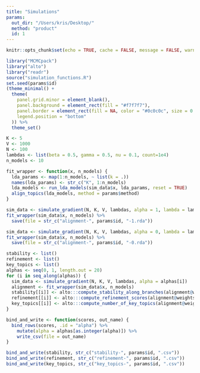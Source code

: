```yaml
---
title: "Simulations"
params:
  out_dir: "/Users/kris/Desktop/"
  method: "product"
  id: 1
---
```


```r
knitr::opts_chunk$set(echo = TRUE, cache = FALSE, message = FALSE, warning = FALSE, fig.width = 5, fig.height = 2)
```

```r
library("MCMCpack")
library("alto")
library("readr")
source("simulation_functions.R")
set.seed(params$id)
(theme_minimal() + 
  theme(
    panel.grid.minor = element_blank(),
    panel.background = element_rect(fill = "#f7f7f7"),
    panel.border = element_rect(fill = NA, color = "#0c0c0c", size = 0.6),
    legend.position = "bottom"
  )) %>%
  theme_set()
```

```r
K <- 5
V <- 1000
N <- 100
lambdas <- list(beta = 0.5, gamma = 0.5, nu = 0.1, count=1e4)
n_models <- 10

fit_wrapper <- function(x, n_models) {
  lda_params <- map(1:n_models, ~ list(k = .))
  names(lda_params) <- str_c("K", 1:n_models)
  lda_models <- run_lda_models(sim_data$x, lda_params, reset = TRUE)
  align_topics(lda_models, method = params$method)
}
```

```r
sim_data <- simulate_gradient(N, K, V, lambdas, alpha = 1, lambda = lambdas$count)
fit_wrapper(sim_data$x, n_models) %>%
  save(file = str_c("alignment-", params$id, "-1.rda"))
```

```r
sim_data <- simulate_gradient(N, K, V, lambdas, alpha = 0, lambda = lambdas$count)
fit_wrapper(sim_data$x, n_models) %>%
  save(file = str_c("alignment-", params$id, "-0.rda"))
```

```r
stability <- list()
refinement <- list()
key_topics <- list()
alphas <- seq(0, 1, length.out = 20)
for (i in seq_along(alphas)) {
  sim_data <- simulate_gradient(N, K, V, lambdas, alpha = alphas[i])
  alignment <- fit_wrapper(sim_data$x, n_models)
  stability[[i]] <- alto:::compute_stability_along_branches(alignment@weights)
  refinement[[i]] <- alto:::compute_refinement_scores(alignment@weights)
  key_topics[[i]] <- alto:::compute_number_of_key_topics(alignment@weights)
}

bind_and_write <- function(scores, out_name) {
  bind_rows(scores, .id = "alpha") %>%
    mutate(alpha = alphas[as.integer(alpha)]) %>%
    write_csv(file = out_name)
}

bind_and_write(stability, str_c("stability-", params$id, ".csv"))
bind_and_write(refinement, str_c("refinement-", params$id, ".csv"))
bind_and_write(key_topics, str_c("key_topics-", params$id, ".csv"))
```
